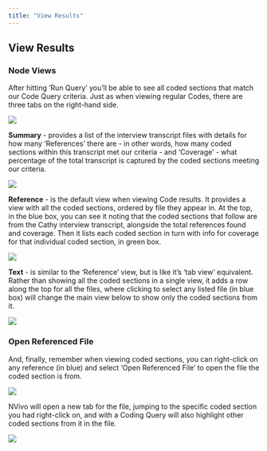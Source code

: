 ```yaml
---
title: "View Results"
---
```


## View Results


### Node Views

After hitting 'Run Query' you'll be able to see all coded sections that match our Code Query criteria. Just as when viewing regular Codes, there are three tabs on the right-hand side.

![](../images/coding-query10.png)

**Summary** - provides a list of the interview transcript files with details for how many 'References' there are - in other words, how many coded sections within this transcript met our criteria - and 'Coverage' - what percentage of the total transcript is captured by the coded sections meeting our criteria.

![](../images/summary.png)

**Reference** - is the default view when viewing Code results. It provides a view with all the coded sections, ordered by file they appear in. At the top, in the blue box, you can see it noting that the coded sections that follow are from the Cathy interview transcript, alongside the total references found and coverage. Then it lists each coded section in turn with info for coverage for that individual coded section, in green box.

![](../images/reference.png)

**Text** - is similar to the 'Reference' view, but is like it's 'tab view' equivalent. Rather than showing all the coded sections in a single view, it adds a row along the top for all the files, where clicking to select any listed file (in blue box) will change the main view below to show only the coded sections from it.

![](../images/text.png)

### Open Referenced File

And, finally, remember when viewing coded sections, you can right-click on any reference (in blue) and select 'Open Referenced File' to open the file the coded section is from.

![](../images/open-referenced-file.png)

NVivo will open a new tab for the file, jumping to the specific coded section you had right-click on, and with a Coding Query will also highlight other coded sections from it in the file.

![](../images/opened-referenced-file.png)

